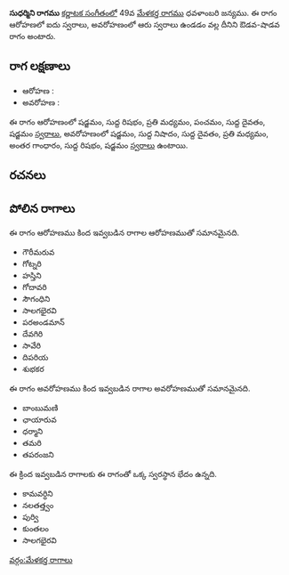 {{Infobox ragam
	| name          	= సుధర్మిని
	| synonym	    	= 
	| mela          	= 
	| chakra        	= 
	| janaka        	= 
	| type          	= ఔడవ-శాడవ
	| arohanam      	= {{svaraC|S|R1|M2|P|D1|S'}} 
	| avarohanam    	= {{svaraC|S'|N1|D1|M2|G3|R1|S}}
	| jeeva         	=
	| chhaya        	=
	| nyasa         	=
	| vishesha      	= 
	| equivalent  		= 
}}
{{కర్ణాటక సంగీత రాగాలు}}
'''సుధర్మిని రాగము''' [[కర్ణాటక సంగీతం]]లో 49వ [[మేళకర్త రాగము]] ధవళాంబరి జన్యము.  ఈ రాగం ఆరోహణలో ఐదు స్వరాలు, అవరోహణంలో ఆరు స్వరాలు ఉండడం వల్ల దీనిని ఔడవ-షాడవ రాగం అంటారు.


==రాగ లక్షణాలు==


* ఆరోహణ : {{svaraC|S|R1|M2|P|D1|S'}} 
* అవరోహణ : {{svaraC|S'|N1|D1|M2|G3|R1|S}}

ఈ రాగం ఆరోహణంలో షడ్జమం, సుద్ద రిషభం, ప్రతి మధ్యమం, పంచమం, సుద్ద దైవతం, షడ్జమం [[స్వరాలు]], అవరోహణంలో షడ్జమం, సుద్ద నిషాదం, సుద్ద దైవతం, ప్రతి మధ్యమం, అంతర గాంధారం, సుద్ద రిషభం, షడ్జమం [[స్వరాలు]] ఉంటాయి.

==రచనలు==



==పోలిన రాగాలు==
ఈ రాగం ఆరోహణము కింద ఇవ్వబడిన రాగాల ఆరోహణముతో సమానమైనది.
* గౌరీమరువ
* గోట్నరి
* హస్తిని
* గోదావరి
* సౌగంధిని
* సాలగభైరవి
* పరఅండమాన్
* దేవగిరి
* సావేరి
* దిపరియ
* శుభకర

ఈ రాగం అవరోహణము కింద ఇవ్వబడిన రాగాల అవరోహణముతో సమానమైనది.
* బాంబుమణి
* ఛాయారువ
* ధర్మాని
* తమరి
* తపరంజని

ఈ క్రింద ఇవ్వబడిన రాగాలకు ఈ రాగంతో ఒక్క స్వరస్థాన భేదం ఉన్నది.
* కామవర్ధిని
* నలతత్త్వం
* పుర్వి
* కుంతలం
* సాలగభైరవి



[[వర్గం:మేళకర్త రాగాలు]]